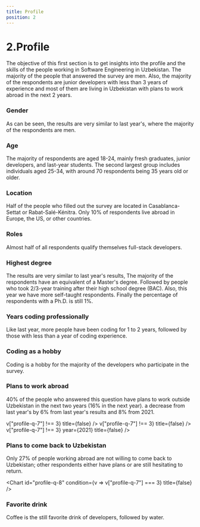 ```yaml
---
title: Profile
position: 2
---
```


# 2.Profile

The objective of this first section is to get insights into the profile and the skills of the people working in Software Engineering in Uzbekistan. The majority of the people that answered the survey are men. Also, the majority of the respondents are junior developers with less than 3 years of experience and most of them are living in Uzbekistan with plans to work abroad in the next 2 years.

### Gender

As can be seen, the results are very similar to last year's, where the majority of the respondents are men.

<Chart id="profile-q-0" pie title={false} />

### Age

The majority of respondents are aged 18-24, mainly fresh graduates, junior developers, and last-year students. The second largest group includes individuals aged 25-34, with around 70 respondents being 35 years old or older.

<Chart id="profile-q-1" title={false} />

### Location

Half of the people who filled out the survey are located in Casablanca-Settat or Rabat-Salé-Kénitra. Only 10% of respondents live abroad in Europe, the US, or other countries.

<Chart id="profile-q-2" title={false} />

### Roles

Almost half of all respondents qualify themselves full-stack developers.

<Chart id="profile-q-3" title={false} />

### Highest degree

The results are very similar to last year's results, The majority of the respondents have an equivalent of a Master's degree. Followed by people who took 2/3-year training after their high school degree (BAC). Also, this year we have more self-taught respondents. Finally the percentage of respondents with a Ph.D. is still 1%.

<Chart id="profile-q-4" pie title={false} />

### Years coding professionally

Like last year, more people have been coding for 1 to 2 years, followed by those with less than a year of coding experience.

<Chart id="profile-q-5" title={false} />

### Coding as a hobby

Coding is a hobby for the majority of the developers who participate in the survey.

<Chart id="profile-q-6" title={false} />

### Plans to work abroad

40% of the people who answered this question have plans to work outside Uzbekistan in the next two years (16% in the next year). a decrease from last year's by 6% from last year's results and 8% from 2021.

<Tabs>
  <TabItem title="2024">
    <Chart
      id="profile-q-7"
      year={2024}
      condition={v => v["profile-q-7"] !== 3}
      title={false}
    />
  </TabItem>
  <TabItem title="2022">
    <Chart
      id="profile-q-7"
      year={2022}
      condition={v => v["profile-q-7"] !== 3}
      title={false}
    />
  </TabItem>
  <TabItem title="2021">
    <Chart
      id="profile-q-7"
      condition={v => v["profile-q-7"] !== 3}
      year={2021}
      title={false}
    />
  </TabItem>
</Tabs>

### Plans to come back to Uzbekistan

Only 27% of people working abroad are not willing to come back to Uzbekistan; other respondents either have plans or are still hesitating to return.

<Chart id="profile-q-8" condition={v => v["profile-q-7"] === 3} title={false} />

### Favorite drink

Coffee is the still favorite drink of developers, followed by water.

<Chart id="profile-q-9" title={false} />
